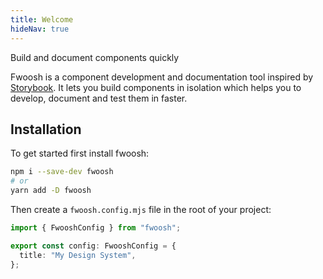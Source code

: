 ```yaml
---
title: Welcome
hideNav: true
---
```



<LogoWrapper>
  <Logo />
</LogoWrapper>

<Tagline>Build and document components quickly</Tagline>

Fwoosh is a component development and documentation tool inspired by [Storybook](https://storybook.js.org/).
It lets you build components in isolation which helps you to develop, document and test them in faster.

## Installation

To get started first install fwoosh:

```sh
npm i --save-dev fwoosh
# or
yarn add -D fwoosh
```

Then create a `fwoosh.config.mjs` file in the root of your project:

```ts
import { FwooshConfig } from "fwoosh";

export const config: FwooshConfig = {
  title: "My Design System",
};
```

